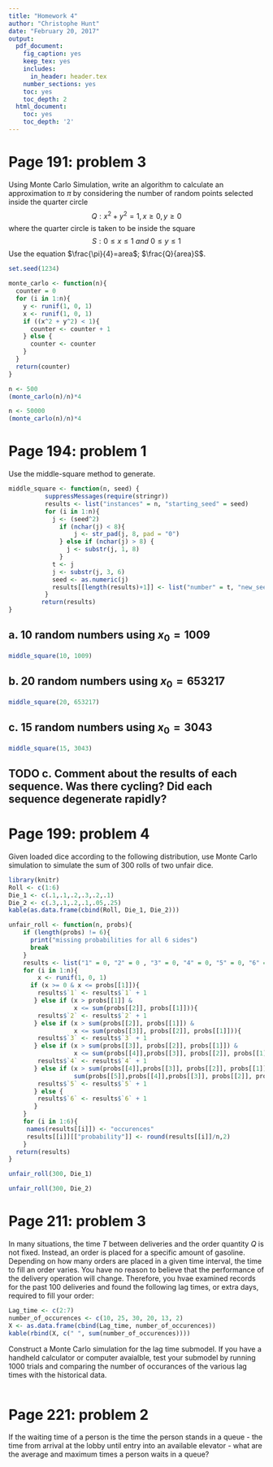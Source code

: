 ```yaml
---
title: "Homework 4"
author: "Christophe Hunt"
date: "February 20, 2017"
output:
  pdf_document:
    fig_caption: yes
    keep_tex: yes
    includes:
      in_header: header.tex
    number_sections: yes
    toc: yes
    toc_depth: 2
  html_document:
    toc: yes
    toc_depth: '2'
---
```


\newpage

# Page 191: problem 3

Using Monte Carlo Simulation, write an algorithm to calculate an approximation to $\pi$ by considering the number of random points selected inside the quarter circle 
$$Q:x^2 +y^2 = 1, x \geq 0, y \geq 0$$
where the quarter circle is taken to be inside the square
$$S : 0 \leq x \leq 1~and~0 \leq y \leq 1$$
Use the equation $\frac{\pi}{4}=area$; $\frac{Q}{area}S$. 

```r
set.seed(1234)

monte_carlo <- function(n){
  counter = 0
  for (i in 1:n){
    y <- runif(1, 0, 1)
    x <- runif(1, 0, 1)
    if ((x^2 + y^2) < 1){
      counter <- counter + 1 
    } else {
      counter <- counter
    }
  }
  return(counter)
}
```

```r
n <- 500
(monte_carlo(n)/n)*4
```

```r
n <- 50000
(monte_carlo(n)/n)*4
```

\newpage

# Page 194: problem 1

Use the middle-square method to generate.

```r
middle_square <- function(n, seed) {
          suppressMessages(require(stringr))
          results <- list("instances" = n, "starting_seed" = seed)
          for (i in 1:n){
            j <- (seed^2)
              if (nchar(j) < 8){
                  j <- str_pad(j, 8, pad = "0")
              } else if (nchar(j) > 8) {
                j <- substr(j, 1, 8)
              }
            t <- j 
            j <- substr(j, 3, 6)
            seed <- as.numeric(j)
            results[[length(results)+1]] <- list("number" = t, "new_seed" = seed)
          }
         return(results)
}
```

## a.  10 random numbers using $x_0 = 1009$

```r
middle_square(10, 1009)
```

## b. 20 random numbers using $x_0 = 653217$

```r
middle_square(20, 653217)
```

## c. 15 random numbers using $x_0 = 3043$

```r
middle_square(15, 3043)
```
## TODO c. Comment about the results of each sequence. Was there cycling? Did each sequence degenerate rapidly? 


# Page 199: problem 4

Given loaded dice according to the following distribution, use Monte Carlo simulation to simulate the sum of 300 rolls of two unfair dice. 

```r
library(knitr)
Roll <- c(1:6)
Die_1 <- c(.1,.1,.2,.3,.2,.1)
Die_2 <- c(.3,.1,.2,.1,.05,.25)
kable(as.data.frame(cbind(Roll, Die_1, Die_2)))
```

```r
unfair_roll <- function(n, probs){
    if (length(probs) != 6){
      print("missing probabilities for all 6 sides")
      break
    }
    results <- list("1" = 0, "2" = 0 , "3" = 0, "4" = 0, "5" = 0, "6" = 0)
    for (i in 1:n){
        x <- runif(1, 0, 1)
      if (x >= 0 & x <= probs[[1]]){
        results$`1` <- results$`1` + 1 
       } else if (x > probs[[1]] & 
                  x <= sum(probs[[2]], probs[[1]])){
        results$`2` <- results$`2` + 1 
       } else if (x > sum(probs[[2]], probs[[1]]) & 
                  x <= sum(probs[[3]], probs[[2]], probs[[1]])){ 
        results$`3` <- results$`3` + 1
       } else if (x > sum(probs[[3]], probs[[2]], probs[[1]]) & 
                  x <= sum(probs[[4]],probs[[3]], probs[[2]], probs[[1]])){
        results$`4` <- results$`4` + 1
       } else if (x > sum(probs[[4]],probs[[3]], probs[[2]], probs[[1]]) & x <= 
                  sum(probs[[5]],probs[[4]],probs[[3]], probs[[2]], probs[[1]])){
        results$`5` <- results$`5` + 1
       } else { 
        results$`6` <- results$`6` + 1
       }
    }
    for (i in 1:6){
     names(results[[i]]) <- "occurences"
     results[[i]][["probability"]] <- round(results[[i]]/n,2)
    }
  return(results)
}
```

```r
unfair_roll(300, Die_1)
```

```r
unfair_roll(300, Die_2)
```


# Page 211: problem 3

In many situations, the time $T$ between deliveries and the order quantity $Q$ is not fixed. Instead, an order is placed for a specific amount of gasoline. Depending on how many orders are placed in a given time interval, the time to fill an order varies. You have no reason to believe that the performance of the delivery operation will change. Therefore, you hvae examined records for the past 100 deliveries and found the following lag times, or extra days, required to fill your order:

```r
Lag_time <- c(2:7)
number_of_occurences <- c(10, 25, 30, 20, 13, 2)
X <- as.data.frame(cbind(Lag_time, number_of_occurences))
kable(rbind(X, c(" ", sum(number_of_occurences))))
```

Construct a Monte Carlo simulation for the lag time submodel. If you have a handheld calculator or computer avaialble, test your submodel by running 1000 trials and comparing the number of occurances of the various lag times with the historical data. 

```r

```


# Page 221: problem 2

If the waiting time of a person is the time the person stands in a queue - the time from arrival at the lobby until entry into an available elevator - what are the average and maximum times a person waits in a queue? 
